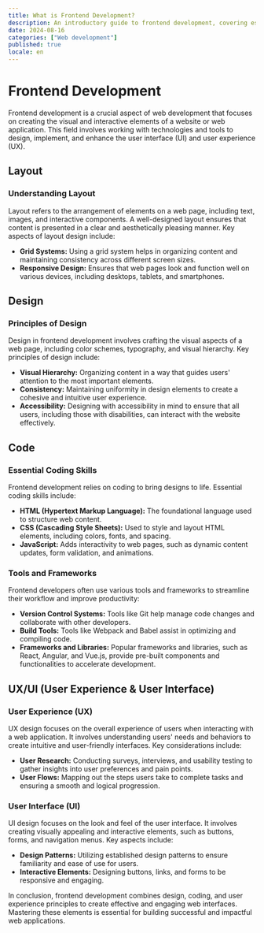 ```yaml
---
title: What is Frontend Development?
description: An introductory guide to frontend development, covering essential concepts, tools, and best practices for building effective and engaging user interfaces. Learn the fundamentals to start your journey in web development.
date: 2024-08-16
categories: ["Web development"]
published: true
locale: en
---
```


# Frontend Development

Frontend development is a crucial aspect of web development that focuses on creating the visual and interactive elements of a website or web application. This field involves working with technologies and tools to design, implement, and enhance the user interface (UI) and user experience (UX).

## Layout

### Understanding Layout

Layout refers to the arrangement of elements on a web page, including text, images, and interactive components. A well-designed layout ensures that content is presented in a clear and aesthetically pleasing manner. Key aspects of layout design include:

- **Grid Systems:** Using a grid system helps in organizing content and maintaining consistency across different screen sizes.
- **Responsive Design:** Ensures that web pages look and function well on various devices, including desktops, tablets, and smartphones.

## Design

### Principles of Design

Design in frontend development involves crafting the visual aspects of a web page, including color schemes, typography, and visual hierarchy. Key principles of design include:

- **Visual Hierarchy:** Organizing content in a way that guides users' attention to the most important elements.
- **Consistency:** Maintaining uniformity in design elements to create a cohesive and intuitive user experience.
- **Accessibility:** Designing with accessibility in mind to ensure that all users, including those with disabilities, can interact with the website effectively.

## Code

### Essential Coding Skills

Frontend development relies on coding to bring designs to life. Essential coding skills include:

- **HTML (Hypertext Markup Language):** The foundational language used to structure web content.
- **CSS (Cascading Style Sheets):** Used to style and layout HTML elements, including colors, fonts, and spacing.
- **JavaScript:** Adds interactivity to web pages, such as dynamic content updates, form validation, and animations.

### Tools and Frameworks

Frontend developers often use various tools and frameworks to streamline their workflow and improve productivity:

- **Version Control Systems:** Tools like Git help manage code changes and collaborate with other developers.
- **Build Tools:** Tools like Webpack and Babel assist in optimizing and compiling code.
- **Frameworks and Libraries:** Popular frameworks and libraries, such as React, Angular, and Vue.js, provide pre-built components and functionalities to accelerate development.

## UX/UI (User Experience & User Interface)

### User Experience (UX)

UX design focuses on the overall experience of users when interacting with a web application. It involves understanding users' needs and behaviors to create intuitive and user-friendly interfaces. Key considerations include:

- **User Research:** Conducting surveys, interviews, and usability testing to gather insights into user preferences and pain points.
- **User Flows:** Mapping out the steps users take to complete tasks and ensuring a smooth and logical progression.

### User Interface (UI)

UI design focuses on the look and feel of the user interface. It involves creating visually appealing and interactive elements, such as buttons, forms, and navigation menus. Key aspects include:

- **Design Patterns:** Utilizing established design patterns to ensure familiarity and ease of use for users.
- **Interactive Elements:** Designing buttons, links, and forms to be responsive and engaging.

In conclusion, frontend development combines design, coding, and user experience principles to create effective and engaging web interfaces. Mastering these elements is essential for building successful and impactful web applications.
